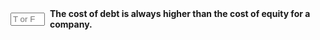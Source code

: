 ::: {.question-block}

<form onsubmit="event.preventDefault(); checkAnswerBox('module4_tf_q14','F')" style="display: flex; align-items: center; gap: 8px;">
<input type="text" id="module4_tf_q14" name="module4_tf_q14" maxlength="1" placeholder="T or F" style="width: 55px;" data-correct-answer="F" /> 
<label for="module4_tf_q14"><strong>The cost of debt is always higher than the cost of equity for a company.</strong></label>
</form>

<div id="feedback-module4_tf_q14" class="feedback" data-status="" style="display:none;">
The sentence is FALSE. Debt is generally considered less risky than equity, often leading to a lower required return.
</div>

:::